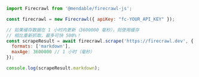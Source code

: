 ```javascript JavaScript
import Firecrawl from '@mendable/firecrawl-js';

const firecrawl = new Firecrawl({ apiKey: "fc-YOUR_API_KEY" });

// 如果缓存数据在 1 小时内更新（3600000 毫秒），则使用缓存
// 相比重新抓取，最多可快 500%！
const scrapeResult = await firecrawl.scrape('https://firecrawl.dev', {
  formats: ['markdown'],
  maxAge: 3600000 // 1 小时（毫秒）
});

console.log(scrapeResult.markdown);
```
